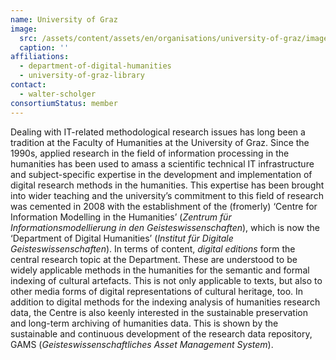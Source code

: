 ```yaml
---
name: University of Graz
image:
  src: /assets/content/assets/en/organisations/university-of-graz/image/src.png
  caption: ''
affiliations:
  - department-of-digital-humanities
  - university-of-graz-library
contact:
  - walter-scholger
consortiumStatus: member
---
```

Dealing with IT-related methodological research issues has long been a tradition at the Faculty of Humanities at the University of Graz. Since the 1990s, applied research in the field of information processing in the humanities has been used to amass a scientific technical IT infrastructure and subject-specific expertise in the development and implementation of digital research methods in the humanities. This expertise has been brought into wider teaching and the university’s commitment to this field of research was cemented in 2008 with the establishment of the (fromerly) ‘Centre for Information Modelling in the Humanities’ (*Zentrum für Informationsmodellierung in den Geisteswissenschaften*), which is now the ‘Department of Digital Humanities’ (*Institut für Digitale Geisteswissenschaften*). In terms of content, *digital editions* form the central research topic at the Department. These are understood to be widely applicable methods in the humanities for the semantic and formal indexing of cultural artefacts. This is not only applicable to texts, but also to other media forms of digital representations of cultural heritage, too. In addition to digital methods for the indexing analysis of humanities research data, the Centre is also keenly interested in the sustainable preservation and long-term archiving of humanities data. This is shown by the sustainable and continuous development of the research data repository, GAMS (*Geisteswissenschaftliches Asset Management System*).
